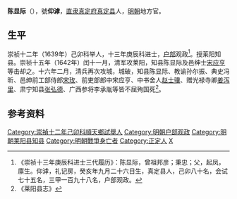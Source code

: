 '''陈显际'''（{{bd|？||1643年||}}），號'''仰滹'''，[[北直隶|直隶]][[真定府|真定府]][[真定县|真定县]]人，[[明朝|明朝]]地方官。

== 生平 ==
崇祯十二年（1639年）己卯科举人，十三年庚辰科进士，[[户部|户部]]观政<ref>《崇祯十三年庚辰科进士三代履历》：陈显际，曾祖邦彦；秉忠；父，起凤，廪生。仰滹，礼记房，癸亥年九月二十六日生，真定县人，己卯八十名，会试七十五名，三甲一百九十八名，户部观政。</ref>。授莱阳知县。崇祯十五年（1642年）闰十一月，清军攻莱阳，知县陈显际及邑绅士[[宋应亨|宋应亨]]等击却之。十六年二月，清兵再次攻城，城破，知县陈显际、教谕孙尔振、典史冯昕、邑绅前工部侍郎[[宋玫|宋玫]]、前吏部郎中宋应亨、中书舍人[[赵士骥|赵士骥]]、赠光禄寺卿[[姜泻里|姜泻里]]、肃宁知县[[张弘德|张弘德]]、广西参将李承胤等皆不屈殉国死<ref>《莱阳县志》</ref>。

==参考资料==
{{reflist}}

{{崇禎十三年庚辰科殿試金榜}}

{{Authority control}}
{{明朝官员小作品}}
{{DEFAULTSORT:}}
[[Category:崇禎十二年己卯科順天鄉試舉人|Category:崇禎十二年己卯科順天鄉試舉人]]
[[Category:明朝户部观政|Category:明朝户部观政]]
[[Category:明朝莱阳县知县|Category:明朝莱阳县知县]]
[[Category:明朝戰爭身亡者|Category:明朝戰爭身亡者]]
[[Category:正定人|Category:正定人]]
[[Category:陈姓|X]]